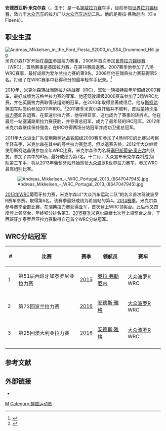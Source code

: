 {{Infobox WRC driver
| name = 安德烈亚斯·米克尔森
| image = Andreas Mikkelsen Rally Monte-Carlo 2015 001.jpg
| caption = 米克尔森在2015年蒙特卡洛拉力赛
| birth_date = {{birth date and age|df=yes|1989|06|22}}
| nationality = {{flagicon|Norway}} [[挪威|挪威]]
| Years = 2006至今
| Teams = [[斯托巴特福特|斯托巴特福特]], [[大众汽车运动|大众]],[[雪铁龙|雪铁龙]],[[現代汽車|現代]]
| Races = 110
| Championships = 0
| Wins = 3
| Podiums = 25
| Stagewins = 114
| Points = 784
| First race = 2006年英国拉力赛
| First win = 2015年西班牙拉力赛
| Last win = 2016年澳大利亚拉力赛
}}
'''安德烈亚斯·米克尔森'''（{{Lang-no|'''Andreas Mikkelsen'''}}，生于{{bd|1989年|6月22日}}）是一名[[挪威|挪威]][[拉力赛|拉力赛]]车手，目前参加[[世界拉力锦标赛|世界拉力锦标赛]]，效力于[[大众汽车|大众汽车]]的拉力厂队[[大众汽车运动|大众汽车运动]]二队。他的{{le|領航員 (拉力賽)|co-driver|領航員}}是奥拉·弗勒厄内（Ola Fløene）。

==职业生涯==
[[File:Andreas_Mikkelsen_in_the_Ford_Fiesta_S2000_in_SS4_Drummond_Hill.jpg|thumb]]
米克尔森17岁开始在[[英国|英国]]参加拉力赛事，2006年首次参加[[世界拉力锦标赛|世界拉力锦标赛]]（WRC），首场赛事是英国拉力赛，在第14赛段退赛。2007赛季他参加了八场WRC赛事，最好成绩为爱尔兰拉力赛的第9名。2008年他在瑞典拉力赛获得第5名，打破了在WRC赛事中获得积分的最年轻车手纪录。<ref name="sweden2008-v10">{{cite web |url=http://www.crash.net/motorsport/wrc/news/159567-0/mikkelsen_beats_wilsons_record.html |title=Mikkelsen beats Wilson's record |date=2008-02-11 |accessdate=2008-02-11 |publisher=crash.net |archive-date=2008-04-07 |archive-url=https://web.archive.org/web/20080407131449/http://www.crash.net/motorsport/wrc/news/159567-0/mikkelsen_beats_wilsons_record.html |dead-url=no }}</ref>

2010年，米克尔森转战洲际拉力挑战赛（IRC），驾驶一辆[[福特嘉年华|福特嘉年华]]超级2000赛车，最好成绩为苏格兰拉力赛的亚军。他还驾驶超级2000赛车参加了3场WRC比赛，并在英国拉力赛取得该组别的冠军。在2010年取得显著成绩后，他与[[斯柯达|斯柯达]]英国车队签约参加2011年IRC。<ref>{{cite news|url=http://www.autosport.com/news/report.php/id/88140|title=Mikkelsen eyes title with Skoda UK|date=11 November 2010|accessdate=11 November 2010|first=David|last=Evans|work=autosport.com|publisher=[[Haymarket_Group|Haymarket Publications]]|archiveurl=https://web.archive.org/web/20101113104647/http://www.autosport.com/news/report.php/id/88140|archivedate=2010年11月13日|deadurl=no}}</ref>2011赛季米克尔森开局并不顺利，首站[[蒙特卡洛拉力赛|蒙特卡洛拉力赛]]即告退赛。在亚速尔拉力赛，他夺得亚军，这也成为了赛季的转折点。他在最后一站塞浦路斯拉力赛获胜，并夺得总冠军，成为了最年轻的IRC冠军。2012年米克尔森继续保持强势，在IRC夺得两场分站冠军并成功卫冕总冠军。

2011年大众派出厂队使用斯柯达晶锐超级2000赛车参加了4场WRC的比赛以考察年轻车手，米克尔森在其中的芬兰拉力赛登场，但以退赛告终。2012年大众继续使用斯柯达晶锐参加全年WRC比赛，米克尔森作为名将[[塞巴斯蒂安·奥吉尔|塞巴斯蒂安·奥吉尔]]的队友，参加了其中的8场，最好成绩为第7名。十二月，大众宣布米克尔森将成为厂队第三车手，将从2013年葡萄牙站开始驾驶[[大众波罗|大众波罗]]R世界拉力赛车，参加WRC最高组别比赛。

[[File:Andreas_Mikkelsen_-_WRC_Portugal_2013_(8647047945).jpg|thumb]]

[[2013年世界拉力锦标赛|2013年]]WRC葡萄牙拉力赛，米克尔森以“大众汽车运动二队”的名义首次驾驶波罗R赛车参赛，取得第6名。该赛季最好成绩为希腊站的第4。[[2014年世界拉力锦标赛|2014赛季]]，米克尔森参与赛季全部比赛，在瑞典拉力赛获得亚军，首次登上WRC领奖台。此后他又四度登上领奖台，年终积分排名第3。[[2015年世界拉力锦标赛|2015赛季]]米克尔森继七次登上领奖台之后，于西班牙加泰罗尼亚拉力赛取得自己首个WRC分站冠军。

==WRC分站冠军==
{|class="wikitable"
!  # 
! 比赛
! 赛季
! 领航员
! 赛车
|-
| 1
| {{flagicon|Spain}} 第51届西班牙加泰罗尼亚拉力赛
| [[2015年世界拉力锦标赛|2015]]
| {{flagicon|Norway}} [[奥拉·弗勒厄内|奥拉·弗勒厄内]]
| [[大众波罗|大众波罗]]R WRC
|-
| 2
| {{flagicon|Poland}} 第73回波兰拉力赛
| [[2016年世界拉力锦标赛|2016]]
| {{flagicon|Norway}} [[安德斯·雅格|安德斯·雅格]]
| [[大众波罗|大众波罗]]R WRC
|-
| 3
| {{flagicon|Australia}} 第25回澳大利亚拉力赛
| [[2016年世界拉力锦标赛|2016]]
| {{flagicon|Norway}} [[安德斯·雅格|安德斯·雅格]]
| [[大众波罗|大众波罗]]R WRC
|-

|}

==参考文献==

{{Reflist}}

==外部链接==
{{commons category|Andreas Mikkelsen}}
*{{Official website|http://www.andreasmikkelsen.com/}}


[[Category:世界拉力锦标赛车手|M]]
[[Category:挪威运动员|Category:挪威运动员]]